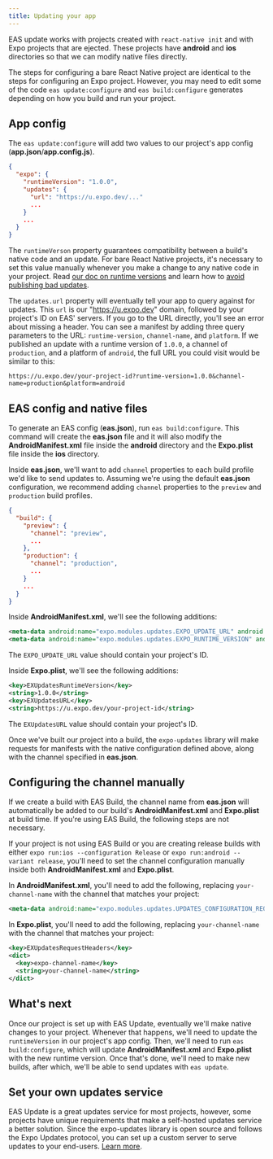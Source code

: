 ```yaml
---
title: Updating your app
---
```


EAS update works with projects created with `react-native init` and with Expo projects that are ejected. These projects have **android** and **ios** directories so that we can modify native files directly.

The steps for configuring a bare React Native project are identical to the steps for configuring an Expo project. However, you may need to edit some of the code `eas update:configure` and `eas build:configure` generates depending on how you build and run your project.

## App config

The `eas update:configure` will add two values to our project's app config (**app.json**/**app.config.js**).

```json
{
  "expo": {
    "runtimeVersion": "1.0.0",
    "updates": {
      "url": "https://u.expo.dev/..."
      ...
    }
    ...
  }
}
```

The `runtimeVerson` property guarantees compatibility between a build's native code and an update. For bare React Native projects, it's necessary to set this value manually whenever you make a change to any native code in your project. Read [our doc on runtime versions](/eas-update/runtime-versions/#custom--runtimeversion) and learn how to [avoid publishing bad updates](/eas-update/runtime-versions/#avoiding-crashes-with-incompatible-updates).

The `updates.url` property will eventually tell your app to query against for updates. This `url` is our "https://u.expo.dev" domain, followed by your project's ID on EAS' servers. If you go to the URL directly, you'll see an error about missing a header. You can see a manifest by adding three query parameters to the URL: `runtime-version`, `channel-name`, and `platform`. If we published an update with a runtime version of `1.0.0`, a channel of `production`, and a platform of `android`, the full URL you could visit would be similar to this:

```
https://u.expo.dev/your-project-id?runtime-version=1.0.0&channel-name=production&platform=android
```

## EAS config and native files

To generate an EAS config (**eas.json**), run `eas build:configure`. This command will create the **eas.json** file and it will also modify the **AndroidManifest.xml** file inside the **android** directory and the **Expo.plist** file inside the **ios** directory.

Inside **eas.json**, we'll want to add `channel` properties to each build profile we'd like to send updates to. Assuming we're using the default **eas.json** configuration, we recommend adding `channel` properties to the `preview` and `production` build profiles.

```json
{
  "build": {
    "preview": {
      "channel": "preview",
      ...
    },
    "production": {
      "channel": "production",
      ...
    }
    ...
  }
}
```

Inside **AndroidManifest.xml**, we'll see the following additions:

```xml
<meta-data android:name="expo.modules.updates.EXPO_UPDATE_URL" android:value="https://u.expo.dev/your-project-id"/>
<meta-data android:name="expo.modules.updates.EXPO_RUNTIME_VERSION" android:value="1.0.0"/>
```

The `EXPO_UPDATE_URL` value should contain your project's ID.

Inside **Expo.plist**, we'll see the following additions:

```xml
<key>EXUpdatesRuntimeVersion</key>
<string>1.0.0</string>
<key>EXUpdatesURL</key>
<string>https://u.expo.dev/your-project-id</string>
```

The `EXUpdatesURL` value should contain your project's ID.

Once we've built our project into a build, the `expo-updates` library will make requests for manifests with the native configuration defined above, along with the channel specified in **eas.json**.

## Configuring the channel manually

If we create a build with EAS Build, the channel name from **eas.json** will automatically be added to our build's **AndroidManifest.xml** and **Expo.plist** at build time. If you're using EAS Build, the following steps are not necessary.

If your project is not using EAS Build or you are creating release builds with either `expo run:ios --configuration Release` or `expo run:android --variant release`, you'll need to set the channel configuration manually inside both **AndroidManifest.xml** and **Expo.plist**.

In **AndroidManifest.xml**, you'll need to add the following, replacing `your-channel-name` with the channel that matches your project:

```xml
<meta-data android:name="expo.modules.updates.UPDATES_CONFIGURATION_REQUEST_HEADERS_KEY" android:value="{'expo-channel-name':'your-channel-name'}"/>
```

In **Expo.plist**, you'll need to add the following, replacing `your-channel-name` with the channel that matches your project:

```xml
<key>EXUpdatesRequestHeaders</key>
<dict>
  <key>expo-channel-name</key>
  <string>your-channel-name</string>
</dict>
```

## What's next

Once our project is set up with EAS Update, eventually we'll make native changes to your project. Whenever that happens, we'll need to update the `runtimeVersion` in our project's app config. Then, we'll need to run `eas build:configure`, which will update **AndroidManifest.xml** and **Expo.plist** with the new runtime version. Once that's done, we'll need to make new builds, after which, we'll be able to send updates with `eas update`.

## Set your own updates service

EAS Update is a great updates service for most projects, however, some projects have unique requirements that make a self-hosted updates service a better solution. Since the expo-updates library is open source and follows the Expo Updates protocol, you can set up a custom server to serve updates to your end-users. [Learn more](/distribution/custom-updates-server).
